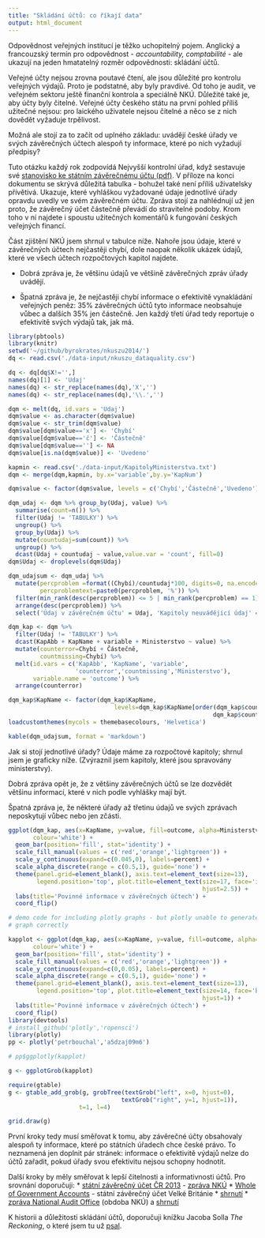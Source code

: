 ```yaml
---
title: "Skládání účtů: co říkají data"
output: html_document
---
```


Odpovědnost veřejných institucí je těžko uchopitelný pojem. Anglický a francouzský termín pro odpovědnost - *accountability, comptabilité* - ale ukazují na jeden hmatatelný rozměr odpovědnosti: skládání účtů.

Veřejné účty nejsou zrovna poutavé čtení, ale jsou důležité pro kontrolu veřejných výdajů. Proto je podstatné, aby byly pravdivé. Od toho je audit, ve veřejném sektoru ještě finanční kontrola a speciálně NKÚ. Důležité také je, aby účty byly čitelné. Veřejné účty českého státu na první pohled příliš užitečné nejsou: pro laického uživatele nejsou čitelné a něco se z nich dovědět vyžaduje trpělivost.

Možná ale stojí za to začít od uplného základu: uvádějí české úřady ve svých závěrečných účtech alespoň ty informace, které po nich vyžadují předpisy?

<!-- more -->

Tuto otázku každý rok zodpovídá Nejvyšší kontrolní úřad, když sestavuje své [stanovisko ke státním závěrečnému účtu (pdf)](http://www.nku.cz/assets/publikace/stanovisko-nku-k-szu-2013.pdf). V příloze na konci dokumentu se skrývá důležitá tabulka - bohužel také není příliš uživatelsky přívětivá. Ukazuje, které vyhláškou vyžadované údaje jednotlivé úřady opravdu uvedly ve svém závěrečném účtu. Zpráva stojí za nahlédnují už jen proto, že závěrečný účet částečně převádí do stravitelné podoby. Krom toho v ní najdete i spoustu užitečných komentářů k fungování českých veřejných financí.

Část zjištění NKÚ jsem shrnul v tabulce níže. Nahoře jsou údaje, které v závěrečných účtech nejčastěji chybí, dole naopak několik ukázek údajů, které ve všech účtech rozpočtových kapitol najdete.

* Dobrá zpráva je, že většinu údajů ve většině závěrečných zpráv úřady uvádějí.

* Špatná zpráva je, že nejčastěji chybí informace o efektivitě vynakládání veřejných peněz: 35% závěrečných účtů tyto informace neobsahuje vůbec a dalších 35% jen částečně. Jen každý třetí úřad tedy reportuje o efektivitě svých výdajů tak, jak má.

```r
library(pbtools)
library(knitr)
setwd('~/github/byrokrates/nkuszu2014/')
dq <- read.csv('./data-input/nkuszu_dataquality.csv')

dq <- dq[dq$X!='',]
names(dq)[1] <- 'Udaj'
names(dq) <- str_replace(names(dq),'X','')
names(dq) <- str_replace(names(dq),'\\.','')

dqm <- melt(dq, id.vars = 'Udaj')
dqm$value <- as.character(dqm$value)
dqm$value <- str_trim(dqm$value)
dqm$value[dqm$value=='x'] <- 'Chybí'
dqm$value[dqm$value=='č'] <- 'Částečně'
dqm$value[dqm$value==''] <- NA
dqm$value[is.na(dqm$value)] <- 'Uvedeno'

kapmin <- read.csv('./data-input/KapitolyMinisterstva.txt')
dqm <- merge(dqm,kapmin, by.x='variable',by.y='KapNum')

dqm$value <- factor(dqm$value, levels = c('Chybí','Částečně','Uvedeno'))

dqm_udaj <- dqm %>% group_by(Udaj, value) %>%
  summarise(count=n()) %>%
  filter(Udaj != 'TABULKY') %>%
  ungroup() %>%
  group_by(Udaj) %>%
  mutate(countudaj=sum(count)) %>%
  ungroup() %>%
  dcast(Udaj + countudaj ~ value,value.var = 'count', fill=0)
dqm$Udaj <- droplevels(dqm$Udaj)

dqm_udajsum <- dqm_udaj %>%
  mutate(percproblem =format((Chybí)/countudaj*100, digits=0, na.encode = F),
         percproblemtext=paste0(percproblem, '%')) %>%
  filter(min_rank(desc(percproblem)) <= 5 | min_rank(percproblem) == 1) %>%
  arrange(desc(percproblem)) %>%
  select('Údaj v závěrečném účtu' = Udaj, 'Kapitoly neuvádějící údaj' = percproblemtext)

dqm_kap <- dqm %>%
  filter(Udaj != 'TABULKY') %>%
  dcast(KapAbb + KapName + variable + Ministerstvo ~ value) %>%
  mutate(counterror=Chybí + Částečně,
         countmissing=Chybí) %>%
  melt(id.vars = c('KapAbb', 'KapName', 'variable',
                   'counterror','countmissing','Ministerstvo'),
       variable.name = 'outcome') %>%
  arrange(counterror)

dqm_kap$KapName <- factor(dqm_kap$KapName,
                              levels=dqm_kap$KapName[order(dqm_kap$counterror,
                                                          dqm_kap$countmissing)])
loadcustomthemes(mycols = themebasecolours, 'Helvetica')
```

```r
kable(dqm_udajsum, format = 'markdown')
```

Jak si stojí jednotlivé úřady? Údaje máme za rozpočtové kapitoly; shrnul jsem je graficky níže. (Zvýraznil jsem kapitoly, které jsou spravovány ministerstvy).

Dobrá zpráva opět je, že z většiny závěrečných účtů se lze dozvědět většinu informací, které v nich podle vyhlášky mají být.

Špatná zpráva je, že některé úřady až třetinu údajů ve svých zprávach neposkytují vůbec nebo jen zčásti.

```r
ggplot(dqm_kap, aes(x=KapName, y=value, fill=outcome, alpha=Ministerstvo),
       colour='white') +
  geom_bar(position='fill', stat='identity') +
  scale_fill_manual(values = c('red','orange','lightgreen')) +
  scale_y_continuous(expand=c(0.045,0), labels=percent) +
  scale_alpha_discrete(range = c(0.5,1), guide='none') +
  theme(panel.grid=element_blank(), axis.text=element_text(size=13),
        legend.position='top', plot.title=element_text(size=17, face='italic',
                                                       hjust=2.5)) +
  labs(title='Povinné informace v závěrečných účtech') +
  coord_flip()
```

```r

# demo code for including plotly graphs - but plotly unable to generate this
# graph correctly

kapplot <- ggplot(dqm_kap, aes(x=KapName, y=value, fill=outcome, alpha=Ministerstvo),
       colour='white') +
  geom_bar(position='fill', stat='identity') +
  scale_fill_manual(values = c('red','orange','lightgreen')) +
  scale_y_continuous(expand=c(0,0.05), labels=percent) +
  scale_alpha_discrete(range = c(0.5,1), guide='none') +
  theme(panel.grid=element_blank(), axis.text=element_text(size=13),
        legend.position='top', plot.title=element_text(size=14, face='bold.italic',
                                                       hjust=1)) +
  labs(title='Povinné informace v závěrečných účtech') +
  coord_flip()
library(devtools)
# install_github('plotly','ropensci')
library(plotly)
pp <- plotly('petrbouchal','a5dzaj09m6')
```

```r
# pp$ggplotly(kapplot)
```

```r
g <- ggplotGrob(kapplot)

require(gtable)
g <- gtable_add_grob(g, grobTree(textGrob("left", x=0, hjust=0), 
                                textGrob("right", y=1, hjust=1)), 
                    t=1, l=4)

grid.draw(g)
```

První kroky tedy musí směřovat k tomu, aby závěrečné účty obsahovaly alespoň ty informace, které po státních úřadech chce české právo. To neznamená jen doplnit pár stránek: informace o efektivitě výdajů nelze do účtů zařadit, pokud úřady svou efektivitu nejsou schopny hodnotit.

Další kroky by měly směřovat k lepší čitelnosti a informativnosti účtů. Pro srovnání doporučuji:
* [státní závěrečný účet ČR 2013](http://www.mfcr.cz/cs/verejny-sektor/monitoring/plneni-statniho-rozpoctu/2013/statni-zaverecny-ucet-za-rok-2013-17756)
  - [zpráva NKÚ](http://www.nku.cz/assets/publikace/stanovisko-nku-k-szu-2013.pdf)
* [Whole of Government Accounts](https://www.gov.uk/government/uploads/system/uploads/attachment_data/file/318657/whole_of_government_accounts_2012-13.pdf) - státní závěrečný účet Velké Británie
  * [shrnutí](https://www.gov.uk/government/uploads/system/uploads/attachment_data/file/324910/PU1668_WGA_summary_report_revised_layout_4_page_spread_final.pdf)
  * [zpráva National Audit Office](http://www.nao.org.uk/wp-content/uploads/2014/06/Whole-of-government-accounts-2012-13.pdf) (obdoba NKÚ) a [shrnutí](http://www.nao.org.uk/highlights/whole-of-government-accounts/)
  
K historii a důležitosti skládání účtů, doporučuji knížku Jacoba Solla *The Reckoning*, o které jsem tu už [psal](byrokraticke-cteni-do-noveho-tydne-nudge-a-verejne-ucty).
